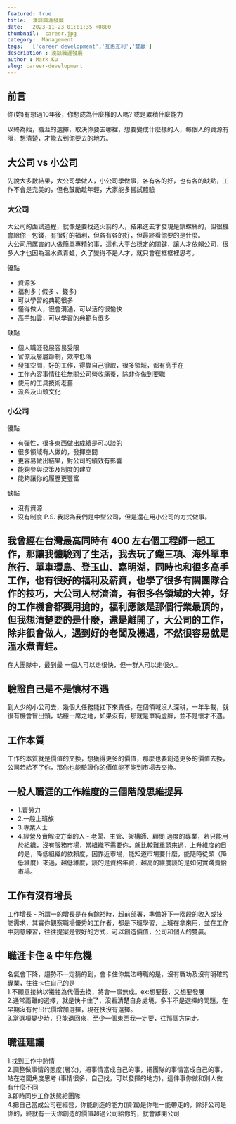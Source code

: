 ```yaml
---
featured: true
title:  淺談職涯發展
date:   2023-11-23 01:01:35 +0800
thumbnail:  career.jpg
category:  Management
tags:   ['career development','互惠互利','雙贏']
description : 淺談職涯發展
author : Mark Ku
slug: career-development
---
```

## 前言
你(妳)有想過10年後，你想成為什麼樣的人嗎? 或是累積什麼能力  

以終為始，職涯的選擇，取決你要去哪裡，想要變成什麼樣的人，每個人的資源有限，想清楚，才能去到你要去的地方。

## 大公司 vs 小公司
先說大多數結果，大公司學做人，小公司學做事，各有各的好，也有各的缺點，工作不會是完美的，但也鼓勵趁年輕，大家能多嘗試體驗

### 大公司
大公司的面試過程，就像是要找造火箭的人，結果進去才發現是鎖螺絲的，但很機會給你一包錢，有很好的福利，但各有各的好，但最終看你要的是什麼。  
大公司用厲害的人做簡單專精的事，這也大平台穩定的關鍵，讓人才依賴公司，很多人才也因為溫水煮青蛙，久了變得不是人才，就只會在框框裡思考。  

優點
* 資源多
* 福利多 ( 假多 、錢多)
* 可以學習的典範很多
* 懂得做人，很會溝通，可以活的很愉快
* 高手如雲，可以學習的典範有很多

缺點
* 個人職涯發展容易受限
* 官僚及層層節制，效率低落
* 發揮空間，好的工作，得靠自己爭取，很多領域，都有高手在
* 工作內容事情往往無關公司營收痛養，除非你做到要職
* 使用的工具技術老舊
* 派系及山頭文化

### 小公司
優點
* 有彈性，很多東西做出成績是可以談的
* 很多領域有人做的，發揮空間
* 更容易做出結果，對公司的績效有影響
* 能夠參與決策及制度的建立
* 能夠讓你的履歷更豐富

缺點
* 沒有資源
* 沒有制度
P.S. 我認為我們是中型公司，但是還在用小公司的方式做事。

## 我曾經在台灣最高同時有 400 左右個工程師一起工作，那讓我體驗到了生活，我去玩了鐵三項、海外單車旅行、單車環島、登玉山、嘉明湖，同時也和很多高手工作，也有很好的福利及薪資，也學了很多有關團隊合作的技巧，大公司人材濟濟，有很多各領域的大神，好的工作機會都要用搶的，福利應該是那個行業最頂的，但我想清楚要的是什麼，還是離開了，大公司的工作，除非很會做人，遇到好的老闆及機遇，不然很容易就是溫水煮青蛙。  

在大團隊中，最到最 一個人可以走很快，但一群人可以走很久。

## 驗證自己是不是懷材不遇
到人少的小公司去，幾個大任務能扛下來責任，在個領域沒人深耕，一年半載，就很有機會冒出頭，站穩一席之地，如果沒有，那就是單純虛胖，並不是懷才不遇。

## 工作本質
工作的本質就是價值的交換，想獲得更多的價值，那麼也要創造更多的價值去換，公司若給不了你，那你也能驗證你的價值能不能到市場去交換。

## 一般人職涯的工作維度的三個階段思維提昇
* 1.賣勞力
* 2.一般上班族
* 3.專業人士
* 4.經營及賣解決方案的人 - 老闆、主管、架構師、顧問
過度的專業，若只能用於組織，沒有服務市場，當組織不需要你，就比較難重頭來過，上升維度的目的是，降低組織的依賴度，因靠近市場，能知道市場要什麼，能隨時從頭（降低維度）來過，越低維度，談的是資格年資，越高的維度談的是如何實踐賣給市場。

## 工作有沒有增長
工作增長 - 所謂一的增長是在有餘裕時，超前部署，準備好下一階段的收入或技能需求，其實你觀察職場優秀的工作者，都是下班學習，上班在拿來用，並在工作中刻意練習，往往提案是很好的方式，可以創造價值，公司和個人的雙贏。

## 職涯卡住 & 中年危機
名氣會下降，趨勢不一定猜的到，會卡住你無法轉職的是，沒有戰功及沒有明確的專業，往往卡住自己的是  
1.不願意接納以犧牲為代價去換，將會一事無成。ex:想要錢，又想要發展  
2.通常兩難的選擇，就是快卡住了，沒看清楚自身處境，多半不是選擇的問題，在早期沒有付出代價增加選擇，現在快沒有選擇。  
3.當選項變少時，只能退回來，至少一個東西我一定要，往那個方向走。  

## 職涯建議
1.找到工作中熱情  
2.調整做事情的態度(層次)，把事情當成自己的事，把團隊的事情當成自己的事，站在老闆角度思考 (事情很多，自己找，可以發揮的地方)，這件事你做和別人做有什麼不同  
3.即時同步工作狀態給團隊  
4.把自己當成公司在經營，你能創造的能力(價值)是你唯一能帶走的，除非公司是你的，終就有一天你創造的價值超過公司給你的，就會離開公司  
